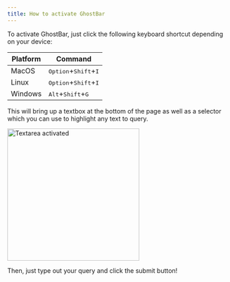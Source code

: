 ```yaml
---
title: How to activate GhostBar
---
```


To activate GhostBar, just click the following keyboard shortcut depending on your device:

| Platform | Command                                                                                   |
| -------- | ----------------------------------------------------------------------------------------- |
| MacOS    | <kbd><Icon icon="option" iconType="duotone" /> Option</kbd>+<kbd>Shift</kbd>+<kbd>I</kbd> |
| Linux    | <kbd><Icon icon="option" iconType="duotone" /> Option</kbd>+<kbd>Shift</kbd>+<kbd>I</kbd> |
| Windows  | <kbd><Icon icon="alt" iconType="duotone" /> Alt</kbd>+<kbd>Shift</kbd>+<kbd>G</kbd>       |

This will bring up a textbox at the bottom of the page as well as a selector which you can use to highlight any text to query.

<img src="/images/textarea-demo.png" alt="Textarea activated" height="300" className="rounded-lg" />

Then, just type out your query and click the submit button!
